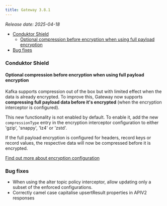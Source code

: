 ```yaml
---
title: Gateway 3.8.1
---
```


*Release date: 2025-04-18*

- [Conduktor Shield](#conduktor-shield)
   - [Optional compression before encryption when using full payload encryption](#optional-compression-before-encryption-when-using-full-payload-encryption)
- [Bug fixes](#bug-fixes)

### Conduktor Shield

#### Optional compression before encryption when using full payload encryption

Kafka supports compression out of the box but with limited effect when the data is already encrypted. To improve this, Gateway now supports **compressing full payload data before it's encrypted** (when the encryption interceptor is configured).

This new functionality is not enabled by default. To enable it, add the new `compressionType` entry in the encryption interceptor configuration to either 'gzip', 'snappy', 'lz4' or 'zstd'. 

If the full payload encryption is configured for headers, record keys or record values, the respective data will now be compressed before it is encrypted.

[Find out more about encryption configuration](https://docs.conduktor.io/gateway/interceptors/data-security/encryption/encryption-configuration/#encryption-configuration)

### Bug fixes

- When using the alter topic policy interceptor, allow updating only a subset of the enforced configurations.
- Correctly camel case capitalise upsertResult properties in APIV2 responses